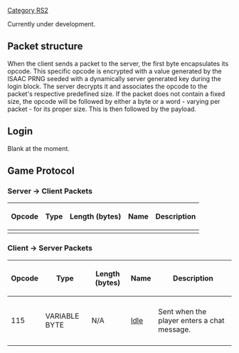 [[Category RS2]]

Currently under development.

== '''Packet structure''' ==
When the client sends a packet to the server, the first byte encapsulates its opcode. This specific opcode is encrypted with a value generated by the ISAAC PRNG seeded with a dynamically server generated key during the login block. The server decrypts it and associates the opcode to the packet's respective predefined size. If the packet does not contain a fixed size, the opcode will be followed by either a byte or a word - varying per packet - for its proper size. This is then followed by the payload.

== '''Login''' ==
Blank at the moment.

=='''Game Protocol'''==

===Server -> Client Packets===

{| border=2
|-
! Opcode
! Type
! Length (bytes)
! Name
! Description
|-
|}

===Client -> Server Packets===

{| border=2
|-
! Opcode
! Type
! Length (bytes)
! Name
! Description
|-
|-
| 115
| VARIABLE BYTE
| N/A
| [[464 Chat|Idle]]
| Sent when the player enters a chat message. 
|-
|}